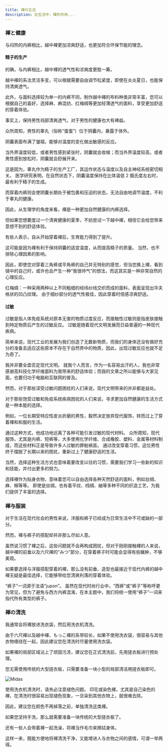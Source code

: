 ```yaml
---
title: 褌の生活
description: 在生活中，褌的作用...
---
```



### 褌と健康

与闷热的内裤相比，越中褌更加凉爽舒适，也更加符合环保节能的理念。

#### 精子的生产

的确，与内裤相比，越中褌的透气性和凉爽度更胜一筹。

越中褌的系法灵活多变，可以根据需要自由调节松紧度，即使在炎炎夏日，也能保持清爽透气。

此外，与面料选择较为单一的内裤不同，制作越中褌的布料种类非常丰富，您可以根据自己的喜好，选择麻、麻混纺、红梅绸等更加轻薄透气的面料，享受更加舒适的穿着体验。

事实上，保持男性裆部清爽透气，对于男性的健康也大有裨益。

众所周知，男性的睾丸（俗称“蛋蛋”）位于阴囊内，暴露于体外。

阴囊表面布满了皱褶，能够对温度的变化做出敏感的反应。 

当外界温度较低，或者男性感到紧张时，阴囊就会收缩；而当外界温度较高，或者男性感到放松时，阴囊就会舒展开来。

这是因为，睾丸作为精子的生产工厂，其运作状态与温度以及自主神经系统密切相关。 医学研究表明，在自然状态下，阴囊温度保持在比体温低 2 摄氏度左右时，最有利于精子的生成。

而穿着内裤则会使阴囊长期处于被包裹和压迫的状态，无法自由地调节温度，不利于睾丸的健康。

因此，从生理学的角度来看，褌是一种更加自然健康的内裤选择。

但如果您想要度过一个清爽健康的夏季，不妨尝试一下越中褌，相信它会给您带来意想不到的舒适体验。

有些人表示，自从开始穿着褌后，生育能力得到了提升。

这可能是因为褌有利于保持阴囊的适宜温度，从而提高精子的质量。 当然，也不排除心理因素的影响。

因此，即使您对穿着三角裤或平角裤的自己并无特别的感觉，但当您换上褌，看到镜中的自己时，或许也会产生一种“我很帅气”的想法，而这其实是一种非常自然的心理反应。

<Aside type="note" title="(注)">
红梅绸：一种采用两种以上不同粗细的经纬纱线交织而成的面料，表面呈现出华夫格状的凹凸纹理。 由于细纱部分的透气性极佳，因此穿着时倍感凉爽舒适。
</Aside>

#### 过敏

过敏是指人体免疫系统对原本无害的物质过度反应，而接触性过敏则是指皮肤接触到特定物质后产生的过敏反应。 过敏是随着现代文明发展而日益普遍的一种现代疾病。

简单来说，现代工业的发展为我们创造了无数新物质，而我们的身体还没有做好充分的准备去适应这些原本不存在于自然界中的物质，因此，出现过敏反应也就不足为奇了。

我并非要全盘否定现代文明。 就我个人而言，作为一名容易出汗的人，我也非常感谢高科技化学纤维面料为我带来的舒适体验；而我的文章之所以能够与大家见面，也要归功于电脑和互联网的普及。

然而，对于那些深受过敏问题困扰的人们来说，现代文明带来的并非都是益处。

对于那些饱受过敏和免疫系统疾病困扰的人们来说，寻求更加自然健康的生活方式是一种本能的选择。

例如，一位长期受特应性皮炎折磨的男性，毅然决定放弃现代服饰，转而过上了穿着褌和和服的生活。

通过这种方式，他成功地远离了各种可能引发过敏的现代材料。 众所周知，现代服饰，尤其是内裤、短裤等，大多使用化学纤维、合成橡胶、塑料、金属等材料制成，而这些材料正是导致许多人过敏的罪魁祸首。 通过改变穿着习惯，这位男性终于摆脱了长期以来的困扰，重新过上了健康舒适的生活。

当然，选择这种生活方式也意味着要改变以往的习惯，需要我们学习一些新的知识和技能，并付出更多的努力。

选择褌作为贴身衣物，意味着您可以自由选择各种天然舒适的面料，例如丝绸、麻、棉等等。 即使是丝绸，也有着平纹、绉绸、紬等多种不同的织造工艺，为我们提供了丰富的选择。 

### 褌与服装

对于生活在现代社会的男性来说，洋服和裤子已经成为日常生活中不可或缺的一部分。

然而，褌与裤子的搭配却并非那么尽如人意。

虽然说习惯了褌之后，这些问题就不会再构成困扰，但对于刚刚接触褌的人来说，越中褌的前垂以及六尺褌的“みつ”部分，在穿着裤子时可能会显得有些臃肿，不够美观。

如果要选择与洋服搭配穿着的褌，那么没有前垂、造型也最接近于现代内裤的越中褌无疑是最佳选择，它能够带给您清爽利落的穿着体验。

<Aside type="note" title="(注)">
“裤子”一词源于法语“jupon”。 虽然在现代时尚行业中，“西裤”或“裤子”等称呼更为常见，但为了避免与西方内裤混淆，在本主题中，我们将统一使用“裤子”一词来指代所有类型的裤子。
</Aside>

### 褌の清洗

我通常会将褌放进洗衣袋，然后用洗衣机清洗。

由于六尺褌以及越中褌、もっこ褌的系带较长，如果不使用洗衣袋，很容易与其他衣物缠绕在一起，因此建议您在清洗时尽量使用洗衣袋。

如果褌的局部区域沾上了顽固污渍，建议您在正式清洗前，先用搓衣板进行预处理。 

您无需使用传统的大型搓衣板，只需要准备一块小型的局部清洁用搓衣板即可。

<Image src="https://res.cloudinary.com/dkhp3hucr/image/upload/v1722323809/Fundoshi/sentakuita_alapql.avif" loading="lazy" isZoomed alt="Midas" client:visible />

使用洗衣机清洗时，请务必注意褪色问题。 印花或染色褌，尤其是自己染色的褌，在清洗时很容易出现褪色现象，一旦染到其他衣物上，就很难去除。 

因此，建议您在颜色不再掉落之前，单独清洗这类褌。

如果您坚持手洗，那么就需要准备一块传统的大型搓衣板了。

还有一些人会带着褌一起洗澡，将褌当作毛巾来擦拭身体。

这样一来，既能方便地将褌清洗干净，又能增进人与衣物之间的感情，可谓一举两得。